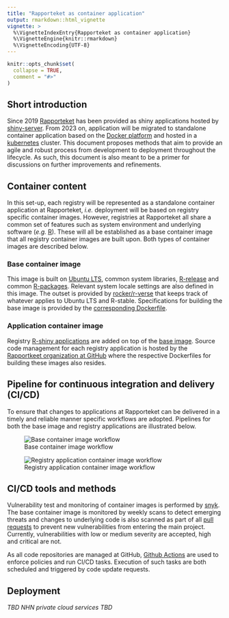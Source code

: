 ```yaml
---
title: "Rapporteket as container application"
output: rmarkdown::html_vignette
vignette: >
  %\VignetteIndexEntry{Rapporteket as container application}
  %\VignetteEngine{knitr::rmarkdown}
  %\VignetteEncoding{UTF-8}
---
```


```r
knitr::opts_chunk$set(
  collapse = TRUE,
  comment = "#>"
)
```

## Short introduction
Since 2019 [Rapporteket](https://rapporteket.github.io/rapporteket/) has been provided as shiny applications hosted by [shiny-server](https://www.rstudio.com/products/shiny/shiny-server/). From 2023 on, application will be migrated to standalone container application based on the [Docker platform](https://www.docker.com/) and hosted in a [kubernetes](https://kubernetes.io/) cluster. This document proposes methods that aim to provide an agile and robust process from development to deployment throughout the lifecycle. As such, this document is also meant to be a primer for discussions on further improvements and refinements.

## Container content
In this set-up, each registry will be represented as a standalone container application at Rapporteket, _i.e._ deployment will be based on registry specific container images. However, registries at Rapporteket all share a common set of features such as system environment and underlying software (_e.g._ [R](https://cran.r-project.org/)). These will all be established as a base container image that all registry container images are built upon. Both types of container images are described below. 

### Base container image
This image is built on [Ubuntu LTS](https://releases.ubuntu.com/), common system libraries, [R-release](https://cran.r-project.org/sources.html) and common [R-packages](https://en.wikipedia.org/wiki/R_package). Relevant system locale settings are also defined in this image. The outset is provided by [rocker/r-verse](https://github.com/rocker-org/rocker-versioned2/blob/master/README.md) that keeps track of whatever applies to Ubuntu LTS and R-stable. Specifications for building the base image is provided by the [corresponding Dockerfile](https://github.com/Rapporteket/base-r/blob/main/Dockerfile).

### Application container image
Registry [R-shiny applications](https://shiny.rstudio.com/) are added on top of the [base image](https://github.com/Rapporteket/base-r). Source code management for each registry application is hosted by the [Rapportkeet organization at GitHub](https://github.com/Rapporteket/) where the respective Dockerfiles for building these images also resides.

## Pipeline for continuous integration and delivery (CI/CD)
To ensure that changes to applications at Rapporteket can be delivered in a timely and reliable manner specific workflows are adopted. Pipelines for both the base image and registry applications are illustrated below.

![Base container image workflow](base_image.png)

![Registry application container image workflow](app_image.png)

## CI/CD tools and methods
Vulnerability test and monitoring of container images is performed by [snyk](https://snyk.io/). The base container image is monitored by weekly scans to detect emerging threats and changes to underlying code is also scanned as part of all [pull requests](https://www.pagerduty.com/resources/learn/what-is-a-pull-request/) to prevent new vulnerabilities from entering the main project. Currently, vulnerabilities with low or medium severity are accepted, high and critical are not.

As all code repositories are managed at GitHub, [Github Actions](https://docs.github.com/en/actions) are used to enforce policies and run CI/CD tasks. Execution of such tasks are both scheduled and triggered by code update requests.

## Deployment
_TBD NHN private cloud services TBD_

